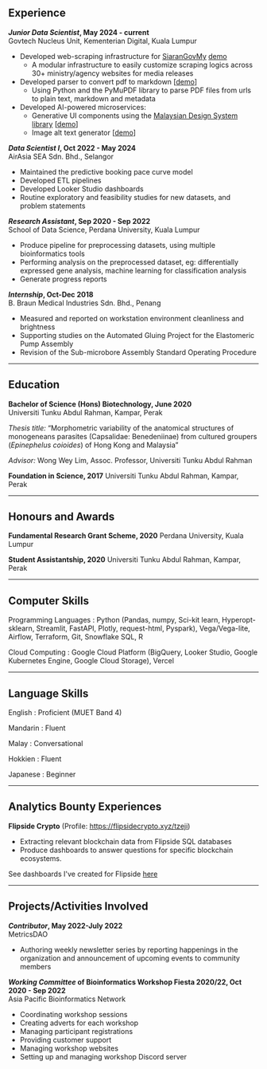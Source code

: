 
## Experience

**_Junior Data Scientist_, May 2024 - current**<br/>
Govtech Nucleus Unit, Kementerian Digital, Kuala Lumpur

- Developed web-scraping infrastructure for [SiaranGovMy](https://github.com/govtechmy/siaran) [demo](https://govtechmy-siaran-staging-web-504062248801.asia-southeast1.run.app/en-MY)
  - A modular infrastructure to easily customize scraping logics across 30+ ministry/agency websites for media releases
- Developed parser to convert pdf to markdown [[demo](https://pdf.iwa.my)]
  - Using Python and the PyMuPDF library to parse PDF files from urls to plain text, markdown and metadata
- Developed AI-powered microservices:
  - Generative UI components using the [Malaysian Design System library](https://design.digital.gov.my/en) [[demo](https://jen.iwa.my)]
  - Image alt text generator [[demo](https://hurai.iwa.my)]

**_Data Scientist I_, Oct 2022 - May 2024**<br/>
AirAsia SEA Sdn. Bhd., Selangor

- Maintained the predictive booking pace curve model
- Developed ETL pipelines
- Developed Looker Studio dashboards
- Routine exploratory and feasibility studies for new datasets, and problem statements

**_Research Assistant_, Sep 2020 - Sep 2022**<br/>
School of Data Science, Perdana University, Kuala Lumpur

- Produce pipeline for preprocessing datasets, using multiple bioinformatics tools
- Performing analysis on the preprocessed dataset, eg: differentially expressed gene analysis, machine learning for classification analysis
- Generate progress reports

**_Internship_, Oct-Dec 2018**<br/>
B. Braun Medical Industries Sdn. Bhd., Penang

- Measured and reported on workstation environment cleanliness and brightness
- Supporting studies on the Automated Gluing Project for the Elastomeric Pump Assembly
- Revision of the Sub-microbore Assembly Standard Operating Procedure

---

## Education

**Bachelor of Science (Hons) Biotechnology, June 2020**<br/>
Universiti Tunku Abdul Rahman, Kampar, Perak

_Thesis title:_ “Morphometric variability of the anatomical structures of monogeneans parasites (Capsalidae: Benedeniinae) from cultured groupers (_Epinephelus coioides_) of Hong Kong and Malaysia”

_Advisor:_ Wong Wey Lim, Assoc. Professor, Universiti Tunku Abdul Rahman

**Foundation in Science, 2017** Universiti Tunku Abdul Rahman, Kampar, Perak

---

## Honours and Awards

**Fundamental Research Grant Scheme, 2020** Perdana University, Kuala Lumpur

**Student Assistantship, 2020** Universiti Tunku Abdul Rahman, Kampar, Perak

---

## Computer Skills

Programming Languages
: Python (Pandas, numpy, Sci-kit learn, Hyperopt-sklearn, Streamlit, FastAPI, Plotly, request-html, Pyspark), Vega/Vega-lite, Airflow, Terraform, Git, Snowflake SQL, R

Cloud Computing
: Google Cloud Platform (BigQuery, Looker Studio, Google Kubernetes Engine, Google Cloud Storage), Vercel

---

## Language Skills

English
: Proficient (MUET Band 4)

Mandarin
: Fluent

Malay
: Conversational

Hokkien
: Fluent

Japanese
: Beginner

---

## Analytics Bounty Experiences

**Flipside Crypto** (Profile: https://flipsidecrypto.xyz/tzeji)

- Extracting relevant blockchain data from Flipside SQL databases
- Produce dashboards to answer questions for specific blockchain ecosystems.

See dashboards I've created for Flipside [here](/work/flipside-dashboards)

---

## Projects/Activities Involved

**_Contributor_, May 2022-July 2022**<br/>
MetricsDAO

- Authoring weekly newsletter series by reporting happenings in the organization and announcement of upcoming events to community members

**_Working Committee_ of Bioinformatics Workshop Fiesta 2020/22, Oct 2020 - Sep 2022**<br/>
Asia Pacific Bioinformatics Network

- Coordinating workshop sessions
- Creating adverts for each workshop
- Managing participant registrations
- Providing customer support
- Managing workshop websites
- Setting up and managing workshop Discord server
